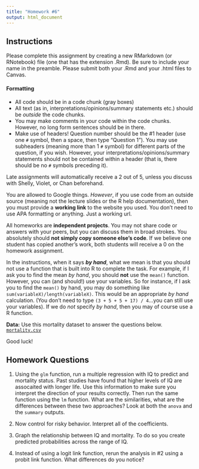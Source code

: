 ```yaml
---
title: "Homework #6"
output: html_document
---
```


## Instructions

Please complete this assignment by creating a new RMarkdown (or RNotebook) file (one that has the extension .Rmd). Be sure to include your name in the preamble. Please submit both your .Rmd and your .html files to Canvas.

#### Formatting

-   All code should be in a code chunk (gray boxes)
-   All text (as in, interpretations/opinions/summary statements etc.) should be *outside* the code chunks.
-   You may make comments in your code within the code chunks. However, no long form sentences should be in there.
-   Make use of headers! Question number should be the \#1 header (use one `#` symbol, then a space, then type "Question 1"). You may use subheaders (meaning more than 1 `#` symbol) for different parts of the question, if you wish. However, your interpretations/opinions/summary statements should not be contained within a header (that is, there should be no `#` symbols preceding it).

Late assignments will automatically receive a 2 out of 5, unless you discuss with Shelly, Violet, or Chan beforehand.

You are allowed to Google things. *However*, if you use code from an outside source (meaning not the lecture slides or the R help documentation), then you must provide a **working link** to the website you used. You don't need to use APA formatting or anything. Just a working url.

All homeworks are **independent projects**. You may not share code or answers with your peers, but you can discuss them in broad strokes. You absolutely should **not simply copy someone else's code**. If we believe one student has copied another's work, both students will receive a 0 on the homework assignment.

In the instructions, when it says ***by hand***, what we mean is that you should not use a function that is built into R to complete the task. For example, if I ask you to find the mean *by hand*, you should **not** use the `mean()` function. However, you can (and should!) use your variables. So for instance, if I ask you to find the `mean()` by hand, you may do something like `sum(variableX)/length(variableX)`. This would be an appropriate *by hand* calculation. (You don't need to type `(3 + 5 + 5 + 17) / 4`...you can still use your variables). If we do *not* specify *by hand*, then you may of course use a R function.

**Data:** Use this mortality dataset to answer the questions below. [`mortality.csv`](mortality.csv)

Good luck!

## Homework Questions

1. Using the `glm` function, run a multiple regression with IQ to predict and mortality status. Past studies have found that higher levels of IQ are assocaited with longer life. Use this information to make sure you interpret the direction of your results correctly. Then run the same function using the `lm` function. What are the similarities, what are the differences between these two approaches? Look at both the `anova` and the `summary` outputs. 

2. Now control for risky behavior. Interpret all of the coefficients. 

3. Graph the relationship between IQ and mortality. To do so you create predicted probabilities across the range of IQ.

4. Instead of using a logit link function, rerun the analysis in #2 using a probit link function. What differences do you notice? 
